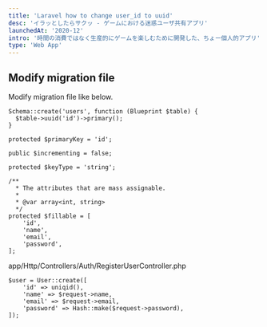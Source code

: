 ```yaml
---
title: 'Laravel how to change user_id to uuid'
desc: 'イラッとしたらサクッ - ゲームにおける迷惑ユーザ共有アプリ'
launchedAt: '2020-12'
intro: '時間の消費ではなく生産的にゲームを楽しむために開発した、ちょー個人的アプリ'
type: 'Web App'
---
```


## Modify migration file

Modify migration file like below.

```
Schema::create('users', function (Blueprint $table) {
  $table->uuid('id')->primary();
}
```

```
protected $primaryKey = 'id';

public $incrementing = false;

protected $keyType = 'string';

/**
  * The attributes that are mass assignable.
  *
  * @var array<int, string>
  */
protected $fillable = [
    'id',
    'name',
    'email',
    'password',
];
```

app/Http/Controllers/Auth/RegisterUserController.php

```
$user = User::create([
    'id' => uniqid(),
    'name' => $request->name,
    'email' => $request->email,
    'password' => Hash::make($request->password),
]);
```
